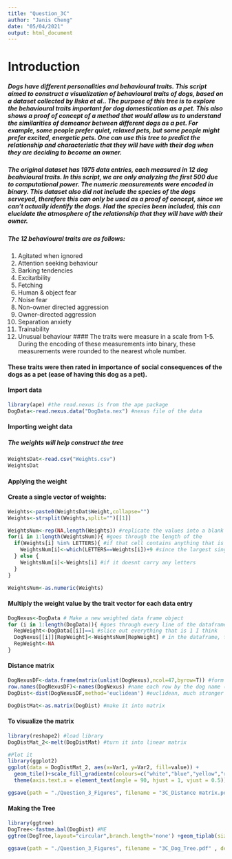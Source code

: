 ```yaml
---
title: "Question_3C"
author: "Janis Cheng"
date: "05/04/2021"
output: html_document
---
```


# Introduction
##### Dogs have different personalities and behavioural traits. This script aimed to construct a visualization of behavioural traits of dogs, based on a dataset collected by Ilska et al.. The purpose of this tree is to explore the behavioural traits important for dog domestication as a pet. This also shows a proof of concept of a method that would allow us to understand the similarities of demeanor between different dogs as a pet. For example, some people prefer quiet, relaxed pets, but some people might prefer excited, energetic pets. One can use this tree to predict the relationship and characteristic that they will have with their dog when they are deciding to become an owner. 

##### The original dataset has 1975 data entries, each measured in 12 dog beahvioural traits. In this script, we are only analyzing the first 500 due to computational power. The numeric measurements were encoded in binary. This dataset also did not include the species of the dogs serveyed, therefore this can only be used as a proof of concept, since we can't actually identify the dogs. Had the species been included, this can elucidate the atmosphere of the relationship that they will have with their owner.

##### The 12 behavioural traits are as follows:
1. Agitated when ignored
2. Attention seeking behaviour
3. Barking tendencies
4. Excitatbility
5. Fetching
6. Human & object fear
7. Noise fear
8. Non-owner directed aggression
9. Owner-directed aggression
10. Separation anxiety
11. Trainability
12. Unusual behaviour
#### The traits were measure in a scale from 1-5. During the encoding of these measurements into binary, these measurements were rounded to the nearest whole number. 

#### These traits were then rated in importance of social consequences of the dogs as a pet (ease of having this dog as a pet).

#### Import data
```r
library(ape) #the read.nexus is from the ape package
DogData<-read.nexus.data("DogData.nex") #nexus file of the data
```

#### Importing weight data
##### The weights will help construct the tree
```r
WeightsDat<-read.csv("Weights.csv")
WeightsDat
```

#### Applying the weight
#### Create a single vector of weights:
```r
Weights<-paste0(WeightsDat$Weight,collapse="")
Weights<-strsplit(Weights,split="")[[1]]

WeightsNum<-rep(NA,length(Weights)) #replicate the values into a blank dataframe
for(i in 1:length(WeightsNum)){ #goes through the length of the 
  if(Weights[i] %in% LETTERS){ #if that cell contains anything that is a Letter (in the letter list/ category)
    WeightsNum[i]<-which(LETTERS==Weights[i])+9 #since the largest single digit used in the weight is 9, everything after is at least 9
  } else {
    WeightsNum[i]<-Weights[i] #if it doesnt carry any letters
  }
}

WeightsNum<-as.numeric(Weights)
```

#### Multiply the weight value by the trait vector for each data entry
```r
DogNexus<-DogData # Make a new weighted data frame object
for (i in 1:length(DogData)){ #goes through every line of the dataframe 
  RepWeight<-DogData[[i]]==1 #slice out everything that is 1 I think
  DogNexus[[i]][RepWeight]<-WeightsNum[RepWeight] # in the dataframe, for the selected 1 elements, each of them would be what the multiplied version be
  RepWeight<-NA 
}
```

#### Distance matrix
```r
DogNexusDF<-data.frame(matrix(unlist(DogNexus),ncol=47,byrow=T)) #form the dataframe
row.names(DogNexusDF)<-names(DogNexus) #name each row by the dog name (aka data entry number)
DogDist<-dist(DogNexusDF,method='euclidean') #euclidean, much stronger structure

DogDistMat<-as.matrix(DogDist) #make it into matrix
```

#### To visualize the matrix
```r
library(reshape2) #load library
DogDistMat_2<-melt(DogDistMat) #turn it into linear matrix

#Plot it
library(ggplot2)
ggplot(data = DogDistMat_2, aes(x=Var1, y=Var2, fill=value)) + 
  geom_tile()+scale_fill_gradientn(colours=c("white","blue","yellow","red")) +
  theme(axis.text.x = element_text(angle = 90, hjust = 1, vjust = 0.5))

ggsave(path = "./Question_3_Figures", filename = "3C_Distance matrix.pdf" , device = "pdf", width = 20, height = 12 , units = "in" , limitsize = FALSE)##save the plot as pdf
```

#### Making the Tree
```r
library(ggtree)
DogTree<-fastme.bal(DogDist) #ME
ggtree(DogTree,layout="circular",branch.length='none') +geom_tiplab(size=2,aes(angle=angle)) 

ggsave(path = "./Question_3_Figures", filename = "3C_Dog_Tree.pdf" , device = "pdf", width = 20, height = 12 , units = "in" , limitsize = FALSE)##save the tree as pdf
```


